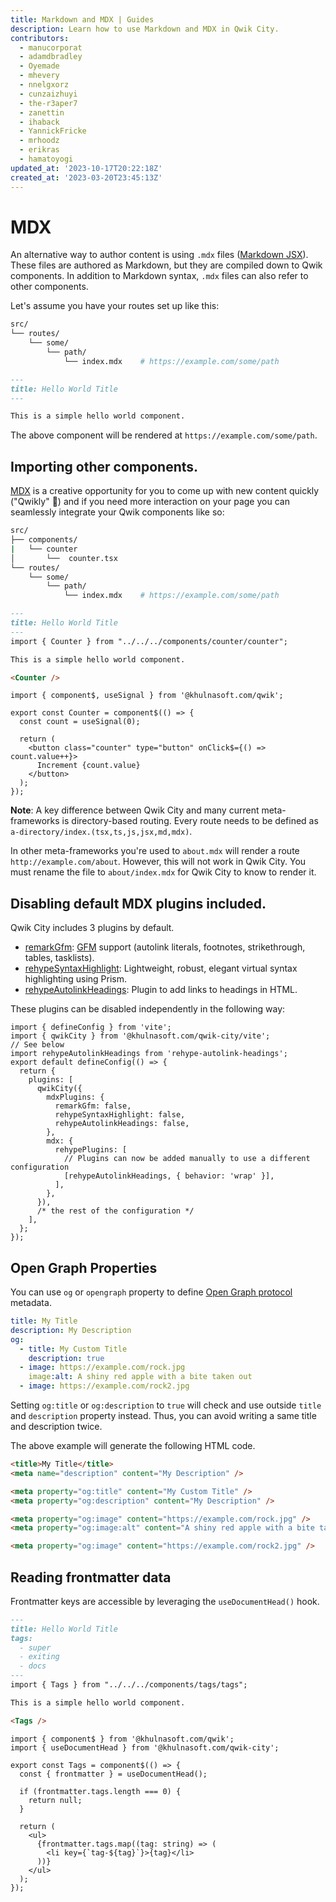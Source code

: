 ```yaml
---
title: Markdown and MDX | Guides
description: Learn how to use Markdown and MDX in Qwik City.
contributors:
  - manucorporat
  - adamdbradley
  - Oyemade
  - mhevery
  - nnelgxorz
  - cunzaizhuyi
  - the-r3aper7
  - zanettin
  - ihaback
  - YannickFricke
  - mrhoodz
  - erikras
  - hamatoyogi
updated_at: '2023-10-17T20:22:18Z'
created_at: '2023-03-20T23:45:13Z'
---
```


# MDX

An alternative way to author content is using `.mdx` files ([Markdown JSX](https://mdxjs.com/)). These files are authored as Markdown, but they are compiled down to Qwik components. In addition to Markdown syntax, `.mdx` files can also refer to other components.

Let's assume you have your routes set up like this:

```bash
src/
└── routes/
    └── some/
        └── path/
            └── index.mdx    # https://example.com/some/path
```

```markdown title="src/routes/some/path/index.mdx"
---
title: Hello World Title
---

This is a simple hello world component.

```

The above component will be rendered at `https://example.com/some/path`.

## Importing other components.

[MDX](https://mdxjs.com/) is a creative opportunity for you to come up with new content quickly ("Qwikly" 🙂) and if you need more interaction on your page you can seamlessly integrate your Qwik components like so:

```bash
src/
├── components/
|   └── counter
│       └──  counter.tsx
└── routes/
    └── some/
        └── path/
            └── index.mdx    # https://example.com/some/path
```

```markdown title="src/routes/some/path/index.mdx"
---
title: Hello World Title
---
import { Counter } from "../../../components/counter/counter";

This is a simple hello world component.

<Counter />

```

```tsx title="src/components/counter/counter.tsx"
import { component$, useSignal } from '@khulnasoft.com/qwik';

export const Counter = component$(() => {
  const count = useSignal(0);

  return (
    <button class="counter" type="button" onClick$={() => count.value++}>
      Increment {count.value}
    </button>
  );
});
```

**Note**: A key difference between Qwik City and many current meta-frameworks is directory-based routing. Every route needs to be defined as `a-directory/index.(tsx,ts,js,jsx,md,mdx)`.

In other meta-frameworks you're used to `about.mdx` will render a route `http://example.com/about`. However, this will not work in Qwik City. You must rename the file to `about/index.mdx` for Qwik City to know to render it.

## Disabling default MDX plugins included.

Qwik City includes 3 plugins by default.

- [remarkGfm](https://github.com/remarkjs/remark-gfm): [GFM](https://github.github.com/gfm/) support (autolink literals, footnotes, strikethrough, tables, tasklists).
- [rehypeSyntaxHighlight](https://github.com/wooorm/refractor): Lightweight, robust, elegant virtual syntax highlighting using Prism.
- [rehypeAutolinkHeadings](https://github.com/rehypejs/rehype-autolink-headings): Plugin to add links to headings in HTML.

These plugins can be disabled independently in the following way:

```tsx title="vite.config.js"
import { defineConfig } from 'vite';
import { qwikCity } from '@khulnasoft.com/qwik-city/vite';
// See below
import rehypeAutolinkHeadings from 'rehype-autolink-headings';
export default defineConfig(() => {
  return {
    plugins: [
      qwikCity({
        mdxPlugins: {
          remarkGfm: false,
          rehypeSyntaxHighlight: false,
          rehypeAutolinkHeadings: false,
        },
        mdx: {
          rehypePlugins: [
            // Plugins can now be added manually to use a different configuration
            [rehypeAutolinkHeadings, { behavior: 'wrap' }],
          ],
        },
      }),
      /* the rest of the configuration */
    ],
  };
});
```

## Open Graph Properties

You can use `og` or `opengraph` property to define [Open Graph protocol](https://ogp.me/) metadata.

```yaml
title: My Title
description: My Description
og:
  - title: My Custom Title
    description: true
  - image: https://example.com/rock.jpg
    image:alt: A shiny red apple with a bite taken out
  - image: https://example.com/rock2.jpg
```

Setting `og:title` or `og:description` to `true` will check and use outside `title` and `description` property instead. Thus, you can avoid writing a same title and description twice.

The above example will generate the following HTML code.

```html
<title>My Title</title>
<meta name="description" content="My Description" />

<meta property="og:title" content="My Custom Title" />
<meta property="og:description" content="My Description" />

<meta property="og:image" content="https://example.com/rock.jpg" />
<meta property="og:image:alt" content="A shiny red apple with a bite taken out" />

<meta property="og:image" content="https://example.com/rock2.jpg" />
```

## Reading frontmatter data
Frontmatter keys are accessible by leveraging the `useDocumentHead()` hook.

```markdown title="src/routes/some/path/index.mdx"
---
title: Hello World Title
tags:
  - super
  - exiting
  - docs
---
import { Tags } from "../../../components/tags/tags";

This is a simple hello world component.

<Tags />
```

```tsx title="src/components/tags/tags.tsx"
import { component$ } from '@khulnasoft.com/qwik';
import { useDocumentHead } from '@khulnasoft.com/qwik-city';

export const Tags = component$(() => {
  const { frontmatter } = useDocumentHead();
  
  if (frontmatter.tags.length === 0) {
    return null;
  }
  
  return (
    <ul>
      {frontmatter.tags.map((tag: string) => (
        <li key={`tag-${tag}`}>{tag}</li>
      ))}
    </ul>
  );
});
```
